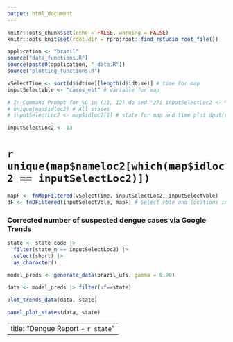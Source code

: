 ```yaml
---
output: html_document
---
```


```r
knitr::opts_chunk$set(echo = FALSE, warning = FALSE)
knitr::opts_knit$set(root.dir = rprojroot::find_rstudio_root_file())
```

```r
application <- "brazil"
source("data_functions.R")
source(paste0(application, "_data.R"))
source("plotting_functions.R")

```


```r
vSelectTime <- sort(d$idtime)[length(d$idtime)] # time for map
inputSelectVble <- "casos_est" # variable for map

# In Command Prompt for %G in (11, 12) do sed "27i inputSelectLoc2 <- %G"  C:\dengue-tracker\dengue-report-base.Rmd >  C:\dengue-tracker\dengue-report-%G.Rmd
# unique(map$idloc2) # All states
# inputSelectLoc2 <- map$idloc2[1] # state for map and time plot dput(unique(map$idloc2))

inputSelectLoc2 <- 13
```

# `r unique(map$nameloc2[which(map$idloc2 == inputSelectLoc2)])`

```r
mapF <- fnMapFiltered(vSelectTime, inputSelectLoc2, inputSelectVble)
dF <- fnDFiltered(inputSelectVble, mapF) # Select vble and locations in mapF (in state)
```

<!---
### Dengue and Google trends in each state (now cases each municipality)

 # ```{r, echo = FALSE}
# fnTimeplot(dF)
# ```
-->

### Corrected number of suspected dengue cases via Google Trends

```r
state <- state_code |>
  filter(state_n == inputSelectLoc2) |>
  select(short) |>
  as.character()

model_preds <- generate_data(brazil_ufs, gamma = 0.90)

data <- model_preds |> filter(uf==state)

plot_trends_data(data, state)
```

<style>
.html-widget {
    margin: auto;
}
</style>

```r
panel_plot_states(data, state)
```

---
title: "Dengue Report - `r state`"
---
